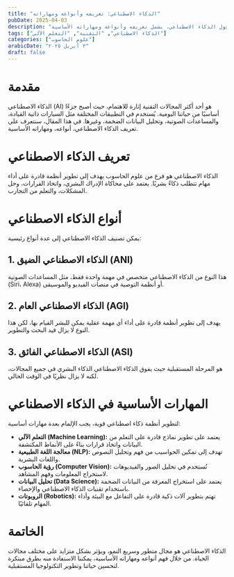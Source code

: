 ---
title: "الذكاء الاصطناعي: تعريفه وأنواعه ومهاراته"
pubDate: 2025-04-03
description: "مقال شامل حول الذكاء الاصطناعي، يشمل تعريفه وأنواعه ومهاراته الأساسية."
tags: ["الذكاء الاصطناعي", "التقنية", "التعلم الآلي"]
categories: ["علوم الحاسوب"]
arabicDate: "٣ أبريل ٢٠٢٥"
draft: false
---

# مقدمة

الذكاء الاصطناعي (AI) هو أحد أكثر المجالات التقنية إثارة للاهتمام، حيث أصبح جزءًا أساسيًا من حياتنا اليومية. يُستخدم في التطبيقات المختلفة مثل السيارات ذاتية القيادة، والمساعدات الصوتية، وتحليل البيانات الضخمة، وغيرها. في هذا المقال، سنتعرف على تعريف الذكاء الاصطناعي، أنواعه، ومهاراته الأساسية.

# تعريف الذكاء الاصطناعي

الذكاء الاصطناعي هو فرع من علوم الحاسوب يهدف إلى تطوير أنظمة قادرة على أداء مهام تتطلب ذكاءً بشريًا. يعتمد على محاكاة الإدراك البشري، واتخاذ القرارات، وحل المشكلات، والتعلم من التجارب.

# أنواع الذكاء الاصطناعي

يمكن تصنيف الذكاء الاصطناعي إلى عدة أنواع رئيسية:

## 1. الذكاء الاصطناعي الضيق (ANI)

هذا النوع من الذكاء الاصطناعي متخصص في مهمة واحدة فقط، مثل المساعدات الصوتية (Siri، Alexa) أو أنظمة التوصية في منصات الفيديو والموسيقى.

## 2. الذكاء الاصطناعي العام (AGI)

يهدف إلى تطوير أنظمة قادرة على أداء أي مهمة عقلية يمكن للبشر القيام بها، لكن هذا النوع لا يزال قيد البحث والتطوير.

## 3. الذكاء الاصطناعي الفائق (ASI)

هو المرحلة المستقبلية حيث يفوق الذكاء الاصطناعي الذكاء البشري في جميع المجالات، لكنه لا يزال نظريًا في الوقت الحالي.

# المهارات الأساسية في الذكاء الاصطناعي

لتطوير أنظمة ذكاء اصطناعي قوية، يجب الإلمام بعدة مهارات أساسية:

- **التعلم الآلي (Machine Learning):** يعتمد على تطوير نماذج قادرة على التعلم من البيانات واتخاذ قرارات بناءً على الأنماط المكتشفة.
- **معالجة اللغة الطبيعية (NLP):** تهدف إلى تمكين الحواسيب من فهم وتحليل النصوص واللغات البشرية.
- **رؤية الحاسوب (Computer Vision):** تُستخدم في تحليل الصور والفيديوهات لاستخراج المعلومات وفهم المشاهد.
- **تحليل البيانات (Data Science):** يعتمد على استخراج المعرفة من البيانات الضخمة باستخدام تقنيات الذكاء الاصطناعي والإحصاء.
- **الروبوتات (Robotics):** تهتم بتطوير آلات ذكية قادرة على التفاعل مع البيئة وأداء المهام تلقائيًا.

# الخاتمة

الذكاء الاصطناعي هو مجال متطور وسريع النمو، ويؤثر بشكل متزايد على مختلف مجالات الحياة. من خلال فهم أنواعه ومهاراته الأساسية، يمكننا الاستفادة منه بطرق مبتكرة لتحسين حياتنا وتطوير التكنولوجيا المستقبلية.
